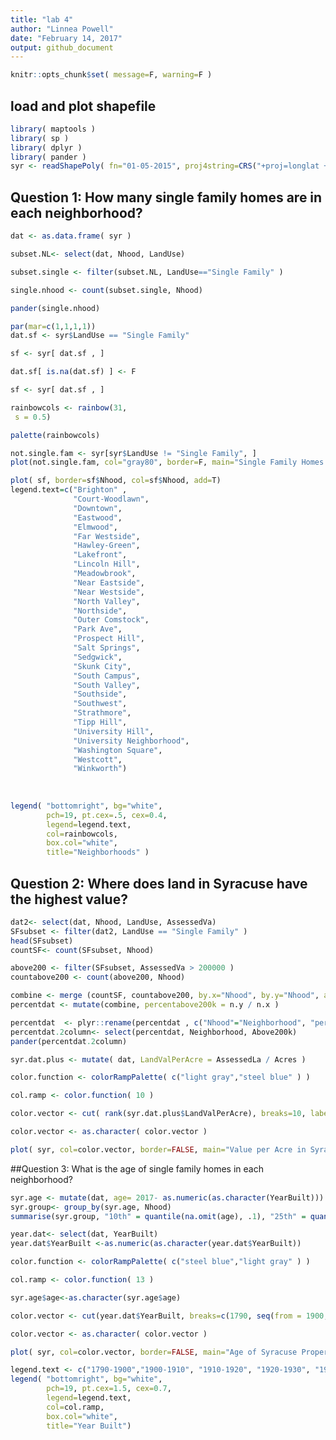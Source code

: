 ```yaml
---
title: "lab 4"
author: "Linnea Powell"
date: "February 14, 2017"
output: github_document
---
```


```r
knitr::opts_chunk$set( message=F, warning=F ) 
```

## load and plot shapefile

```r
library( maptools )
library( sp )
library( dplyr )
library( pander )
syr <- readShapePoly( fn="01-05-2015", proj4string=CRS("+proj=longlat +datum=WGS84") )

```

## Question 1: How many single family homes are in each neighborhood?

```r

dat <- as.data.frame( syr )

subset.NL<- select(dat, Nhood, LandUse)

subset.single <- filter(subset.NL, LandUse=="Single Family" )

single.nhood <- count(subset.single, Nhood)

pander(single.nhood)
```


```r
par(mar=c(1,1,1,1))
dat.sf <- syr$LandUse == "Single Family"

sf <- syr[ dat.sf , ] 

dat.sf[ is.na(dat.sf) ] <- F

sf <- syr[ dat.sf , ]

rainbowcols <- rainbow(31,
 s = 0.5)

palette(rainbowcols)

not.single.fam <- syr[syr$LandUse != "Single Family", ]
plot(not.single.fam, col="gray80", border=F, main="Single Family Homes in Syracuse by Neighborhood")

plot( sf, border=sf$Nhood, col=sf$Nhood, add=T)
legend.text=c("Brighton" ,
              "Court-Woodlawn",
              "Downtown",
              "Eastwood",
              "Elmwood",
              "Far Westside",
              "Hawley-Green",
              "Lakefront",
              "Lincoln Hill",
              "Meadowbrook",
              "Near Eastside",
              "Near Westside",
              "North Valley",
              "Northside",
              "Outer Comstock",
              "Park Ave",
              "Prospect Hill",
              "Salt Springs",
              "Sedgwick",
              "Skunk City",
              "South Campus",
              "South Valley",
              "Southside",
              "Southwest",
              "Strathmore",
              "Tipp Hill",
              "University Hill",
              "University Neighborhood",
              "Washington Square",
              "Westcott",
              "Winkworth")
              
              
         
legend( "bottomright", bg="white",
        pch=19, pt.cex=.5, cex=0.4,
        legend=legend.text, 
        col=rainbowcols, 
        box.col="white",
        title="Neighborhoods" )


```


## Question 2: Where does land in Syracuse have the highest value? 

```r
dat2<- select(dat, Nhood, LandUse, AssessedVa)
SFsubset <- filter(dat2, LandUse == "Single Family" )
head(SFsubset)
countSF<- count(SFsubset, Nhood)

above200 <- filter(SFsubset, AssessedVa > 200000 )
countabove200 <- count(above200, Nhood)

combine <- merge (countSF, countabove200, by.x="Nhood", by.y="Nhood", all.x=T)
percentdat <- mutate(combine, percentabove200k = n.y / n.x )

percentdat  <- plyr::rename(percentdat , c("Nhood"="Neighborhood", "percentabove200k"="Above200k"))
percentdat.2column<- select(percentdat, Neighborhood, Above200k)
pander(percentdat.2column)

```

```r
syr.dat.plus <- mutate( dat, LandValPerAcre = AssessedLa / Acres )

color.function <- colorRampPalette( c("light gray","steel blue" ) )

col.ramp <- color.function( 10 )

color.vector <- cut( rank(syr.dat.plus$LandValPerAcre), breaks=10, label=col.ramp)

color.vector <- as.character( color.vector )

plot( syr, col=color.vector, border=FALSE, main="Value per Acre in Syracuse" )


```

##Question 3: What is the age of single family homes in each neighborhood? 

```r

syr.age <- mutate(dat, age= 2017- as.numeric(as.character(YearBuilt)))
syr.group<- group_by(syr.age, Nhood)
summarise(syr.group, "10th" = quantile(na.omit(age), .1), "25th" = quantile(na.omit(age), .25), "50th" = quantile(na.omit(age), .50), "75th" = quantile(na.omit(age), .75), "90th" = quantile(na.omit(age), .90))

```

```r
year.dat<- select(dat, YearBuilt)
year.dat$YearBuilt <-as.numeric(as.character(year.dat$YearBuilt))

color.function <- colorRampPalette( c("steel blue","light gray" ) )

col.ramp <- color.function( 13 )

syr.age$age<-as.character(syr.age$age)

color.vector <- cut(year.dat$YearBuilt, breaks=c(1790, seq(from = 1900, to = 2020, by =10)), labels = col.ramp)  

color.vector <- as.character( color.vector )

plot( syr, col=color.vector, border=FALSE, main="Age of Syracuse Properties by Decade" )

legend.text <- c("1790-1900","1900-1910", "1910-1920", "1920-1930", "1930-1940", "1940-1950", "1950-1960", "1960-1970", "1970-1980", "1980-1990", "1990-2000", "2000-2010", "2010-2017")
legend( "bottomright", bg="white",
        pch=19, pt.cex=1.5, cex=0.7,
        legend=legend.text, 
        col=col.ramp, 
        box.col="white",
        title="Year Built")

````